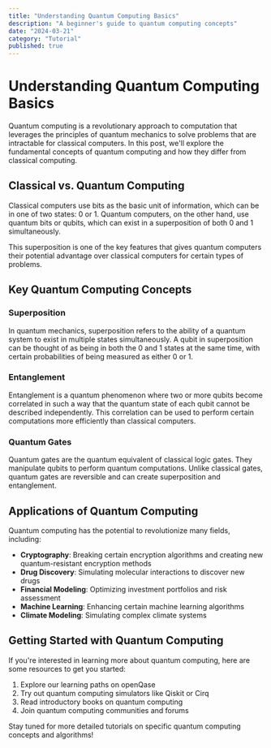 ```yaml
---
title: "Understanding Quantum Computing Basics"
description: "A beginner's guide to quantum computing concepts"
date: "2024-03-21"
category: "Tutorial"
published: true
---
```


# Understanding Quantum Computing Basics

Quantum computing is a revolutionary approach to computation that leverages the principles of quantum mechanics to solve problems that are intractable for classical computers. In this post, we'll explore the fundamental concepts of quantum computing and how they differ from classical computing.

## Classical vs. Quantum Computing

Classical computers use bits as the basic unit of information, which can be in one of two states: 0 or 1. Quantum computers, on the other hand, use quantum bits or qubits, which can exist in a superposition of both 0 and 1 simultaneously.

This superposition is one of the key features that gives quantum computers their potential advantage over classical computers for certain types of problems.

## Key Quantum Computing Concepts

### Superposition

In quantum mechanics, superposition refers to the ability of a quantum system to exist in multiple states simultaneously. A qubit in superposition can be thought of as being in both the 0 and 1 states at the same time, with certain probabilities of being measured as either 0 or 1.

### Entanglement

Entanglement is a quantum phenomenon where two or more qubits become correlated in such a way that the quantum state of each qubit cannot be described independently. This correlation can be used to perform certain computations more efficiently than classical computers.

### Quantum Gates

Quantum gates are the quantum equivalent of classical logic gates. They manipulate qubits to perform quantum computations. Unlike classical gates, quantum gates are reversible and can create superposition and entanglement.

## Applications of Quantum Computing

Quantum computing has the potential to revolutionize many fields, including:

- **Cryptography**: Breaking certain encryption algorithms and creating new quantum-resistant encryption methods
- **Drug Discovery**: Simulating molecular interactions to discover new drugs
- **Financial Modeling**: Optimizing investment portfolios and risk assessment
- **Machine Learning**: Enhancing certain machine learning algorithms
- **Climate Modeling**: Simulating complex climate systems

## Getting Started with Quantum Computing

If you're interested in learning more about quantum computing, here are some resources to get you started:

1. Explore our learning paths on openQase
2. Try out quantum computing simulators like Qiskit or Cirq
3. Read introductory books on quantum computing
4. Join quantum computing communities and forums

Stay tuned for more detailed tutorials on specific quantum computing concepts and algorithms! 